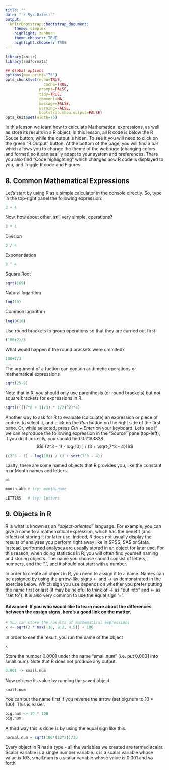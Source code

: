 ```yaml
---
title: ""
date: "`r Sys.Date()`"
output:
  knitrBootstrap::bootstrap_document:
    theme: simplex
    highlight: zenburn
    theme.chooser: TRUE
    highlight.chooser: TRUE
---
```



```r
library(knitr)
library(rmdformats)

## Global options
options(max.print="75")
opts_chunk$set(echo=TRUE,
	             cache=TRUE,
               prompt=FALSE,
               tidy=TRUE,
               comment=NA,
               message=FALSE,
               warning=FALSE,
               bootstrap.show.output=FALSE)
opts_knit$set(width=75)
```

In this lesson we learn how to calculate Mathematical expressions, as well as store its results in a R object. In this lesson, all R code is below the R Souce button, while the output is hiden. To see it you will need to click on the green "R Output" button. At the bottom of the page, you will find a bar which allows you to change the theme of the webpage (changing colors and format) so it can easilly adapt to your system and preferences. There you also find "Code highlighting" which changes how R code is displayed to you, and Toggle R code and Figures.

## 8. Common Mathematical Expressions

Let's start by using R as a simple calculator in the console directly. So, type in the top-right panel the following expression:

```r
3 + 4
```

Now, how about other, still very simple, operations?

```r
3 * 4
```

Division

```r
3 / 4
```

Exponentiation

```r
3 ^ 4
```

Square Root

```r
sqrt(169)
```

Natural logarithm

```r
log(10)
```

Common logarithm

```r
log10(10)
```

Use round brackets to group operations so that they are carried out first

```r
(100+2)/3  
```

What would happen if the round brackets were ommited?

```r
100+2/3  
```

The argument of a fuction can contain arithmetic operations or mathematical expressions

```r
sqrt(25-9)
```

Note that in R, you should only use parenthesis (or round brackets) but not square brackets for expressions in R.

```r
sqrt(((((7*8 + 1)/3) * 1/2)^2)*4)
```

Another way to ask for R to evaluate (calculate) an expression or piece of code is to select it, and click on the _Run_ button on the right side of the first pane. Or, while selected, press _Ctrl + Enter_ on your keyboard. Let's see if we can reproduce the following expression in the "Source" pane (top-left), if you do it correcly, you should find 0.2193828. $$[ (2^3 - 1) - log(10) ] / (3 + \sqrt{7^3 - 4})$$

```r
((2^3 - 1) - log(10)) / (3 + sqrt(7^3 - 4)) 
```

Laslty, there are some named objects that R provides you, like the constant $\pi$ or Month names and letters.

```r
pi
```


```r
month.abb # try: month.name
```


```r
LETTERS   # try: letters
```

## 9. Objects in R

R is what is known as an _"object-oriented"_ language. For example, you can give a name to a mathematical expression, which has the benefit (and effect) of storing it for later use. Indeed, R does not usually display the results of analyses you perform right away like in SPSS, SAS or Stata. Instead, performed analyses are usually stored in an object for later use. For this reason, when doing statistics in R, you will often find yourself naming and storing objects. The name you choose should consist of letters, numbers, and the ".", and it should not start with a number.

In order to create an object in R, you need to assign it to a name. Names can be assigned by using the arrow-like signs <- and -> as demonstrated in the exercise below. Which sign you use depends on whether you prefer putting the name first or last (it may be helpful to think of -> as "put into" and <- as "set to"). It is also very common to use the equal sign '='.


#### Advanced: If you who would like to learn more about the differences between the assign signs, [here's a good link on the matter](http://stackoverflow.com/questions/1741820/assignment-operators-in-r-and).

```r
# You can store the results of mathematical expressions
x <- sqrt(2 * max(-10, 0.2, 4.5)) + 100
```

In order to see the result, you run the name of the object

```r
x
```

Store the number 0.0001 under the name "small.num" (i.e. put 0.0001 into small.num). Note that R does not produce any output.

```r
0.001 -> small.num                
```

Now retrieve its value by running the saved object

```r
small.num
```

You can put the name first if you reverse the arrow (set big.num to 10 * 100). This is easier.

```r
big.num <- 10 * 100               
big.num
```

A third way this is done is by using the equal sign like this.

```r
normal.num = sqrt(100*(12^2))/30
```

Every object in R has a type - all the variables we created are termed scalar. Scalar variable is a single number variable. x is a scalar variable whose value is 103, small.num is a scalar variable whose value is 0.001 and so forth.
